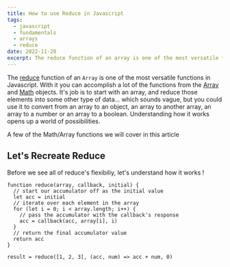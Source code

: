 ```yaml
---
title: How to use Reduce in Javascript
tags:
  - javascript
  - fundamentals
  - arrays
  - reduce
date: 2022-11-20
excerpt: The reduce function of an array is one of the most versatile functions in Javascript. With it you can accomplish a lot of the functions from array and math objects.
---
```


The [reduce](https://developer.mozilla.org/en-US/docs/Web/Javascript/Reference/Global_Objects/Array/reduce) function of an `Array` is one of the most versatile functions in Javascript. With it you can accomplish a lot of the functions from the [Array](https://developer.mozilla.org/en-US/docs/Web/Javascript/Reference/Global_Objects/Array) and [Math](https://developer.mozilla.org/en-US/docs/Web/Javascript/Reference/Global_Objects/Math) objects. It's job is to start with an array, and reduce those elements into some other type of data... which sounds vague, but you could use it to convert from an array to an object, an array to another array, an array to a number or an array to a boolean. Understanding how it works opens up a world of possibilities.

A few of the Math/Array functions we will cover in this article

## Let's Recreate Reduce

Before we see all of reduce's flexibiliy, let's understand how it works !

```js:reduce.mdx
function reduce(array, callback, initial) {
  // start our accumulator off as the initial value
  let acc = initial
  // iterate over each element in the array
  for (let i = 0; i < array.length; i++) {
    // pass the accumulator with the callback's response
    acc = callback(acc, array[i], i)
  }
  // return the final accumulator value
  return acc
}

result = reduce([1, 2, 3], (acc, num) => acc + num, 0)
```
